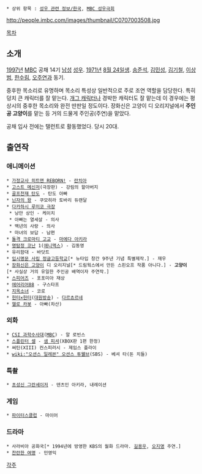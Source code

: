  * 상위 항목 : [[성우 관련 정보/한국]], [[MBC 성우극회]]

http://people.imbc.com/images/thumbnail/C0707003508.jpg

[[목차]]
== 소개 ==
[[1997년]] [[문화방송|MBC]] 공채 14기 [[남성]] [[성우]]. [[1971년]] [[8월 24일]]생. [[송준석]], [[김민성]], [[김기철]], [[이상범]], [[한수림]], [[오주연]]과 동기.

중후한 목소리로 유명하며 목소리 특성상 일반적으로 주로 조연 역할을 담당한다. 특히 덩치 큰 캐릭터를 잘 맡는다. [[개그 캐릭터]]나 경박한 캐릭터도 잘 맡는데 이 경우에는 평상시의 중후한 목소리와 완전 딴판일 정도이다. 장화신은 고양이 디 오리지널에서 '''주인공 고양이'''를 맡는 등 거의 드물게 주인공(주연)을 맡았다.

공채 입사 전에는 탤런트로 활동했었다. 당시 20대.

== 출연작 ==
=== 애니메이션 ===
 * [[가정교사 히트맨 REBORN!]] - [[란치아]]
 * [[고스트 메신저]](극장판) - 강림의 할아버지{{{Insert non-formatted text here}}}
 * [[골프천재 탄도]] - 탄도 아빠
 * [[닌자의 왕]] - 쿠모히라 토바리 듀랜달
 * [[다카하시 루미코 극장]]
  * 낭만 상인 - 케이치
  * 아빠는 열세살 - 의사
  * 백년의 사랑 - 의사
  * 마녀의 보답 - 남편
 * [[돌격 크로마티 고교]] - [[마에다 아키라]]
 * [[명탐정 코난]] 1([[애니맥스]]) - 김동영
 * 유리함대 - 바닷트
 * [[입시명문 사립 정글고등학교]][* 뉴타입 창간 9주년 기념 특별제작.] - 재우
 * [[장화신은 고양이]] 디 오리지널[* 드림웍스에서 만든 스핀오프 작품 아니다.] - '''고양이'''[* 사실상 거의 유일한 주인공 배역이자 주연작.]
 * [[스피어즈]] - 포포미아 재상
 * [[에어리어88]] - 구스타프
 * [[지옥소녀]] - 코로
 * [[헌터×헌터]]([[대원방송]]) - [[다르쵸르네]]
 * [[헬로 카봇]] - 아빠(차산)

=== 외화 ===
 * [[CSI : Crime Scene Investigation|CSI 과학수사대]]([[문화방송|MBC]]) - 알 로빈스
 * [[스플린터 셀]] - [[샘 피셔]](XBOX판 1편 한정)
 * 써틴(XIII) 컨스피러시 - 제임스 플라이
 * [[wiki:"오션스 일레븐" 오션스 투웰브]](SBS) - 베셔 타(돈 치들)
=== 특촬 ===
 * [[초성신 그란세이저]] - 덴츠인 아키라, 내레이션

=== 게임 ===
 * [[파이터스클럽]] - 마이어

=== 드라마 ===
 * 사라비아 공화국[* 1994년에 방영한 KBS의 월화 드라마. [[길용우]], [[오지명]] 주연.]
 * [[찬란한 여명]] - 민영익

[[각주]]
